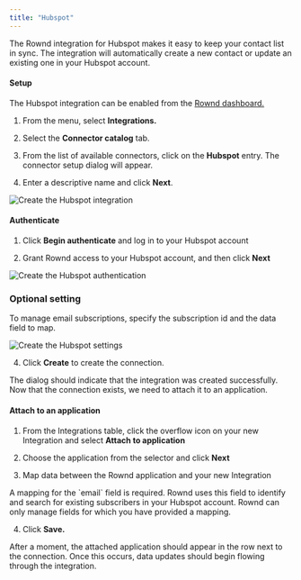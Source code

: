 ```yaml
---
title: "Hubspot"
---
```


The Rownd integration for Hubspot makes it easy to keep your contact list in sync. The integration will automatically create a new contact or update an existing one in your Hubspot account.

#### Setup

The Hubspot integration can be enabled from the [Rownd dashboard.](https://app.rownd.io)

1. From the menu, select **Integrations.**

2. Select the **Connector catalog** tab.

3. From the list of available connectors, click on the **Hubspot**
   entry. The connector setup dialog will appear.

4. Enter a descriptive name and click **Next**.

  ![Create the Hubspot integration](/images/integration_hubspot_setup.png)

#### Authenticate

1. Click **Begin authenticate** and log in to your Hubspot account 

2. Grant Rownd access to your Hubspot account, and then click **Next**

![Create the Hubspot authentication](/images/integration_hubspot_authenticate.png)

### Optional setting

To manage email subscriptions, specify the subscription id and the data field to map.

![Create the Hubspot settings](/images/integration_hubspot_settings.png)

4. Click **Create** to create the connection.

The dialog should indicate that the integration was created successfully. Now that the connection exists, we need to attach it to an application.

#### Attach to an application

1. From the Integrations table, click the overflow icon on your new Integration
   and select **Attach to application**

2. Choose the application from the selector and click **Next**

3. Map data between the Rownd application and your new Integration

<Note>
A mapping for the `email` field is required. Rownd uses this field to identify
and search for existing subscribers in your Hubspot account. Rownd can only manage fields for which you have provided a mapping.
</Note>

4. Click **Save.**

After a moment, the attached application should appear in the row next to the
connection. Once this occurs, data updates should begin flowing through the
integration.


